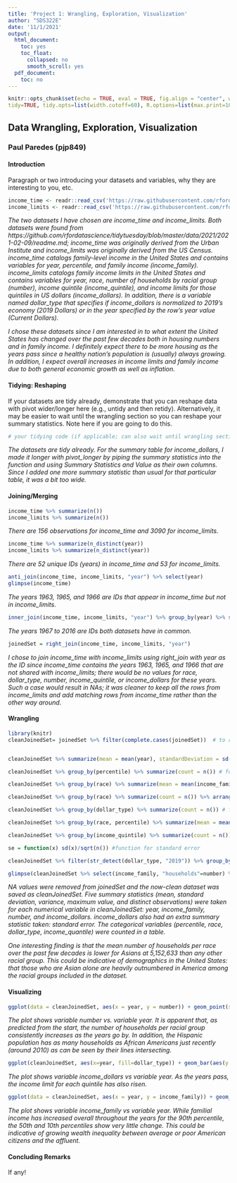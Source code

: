 ```yaml
---
title: 'Project 1: Wrangling, Exploration, Visualization'
author: "SDS322E"
date: '11/1/2021'
output:
  html_document:
    toc: yes
    toc_float:
      collapsed: no
      smooth_scroll: yes
  pdf_document:
    toc: no
---
```


```r
knitr::opts_chunk$set(echo = TRUE, eval = TRUE, fig.align = "center", warning = F, message = F,
tidy=TRUE, tidy.opts=list(width.cutoff=60), R.options=list(max.print=100))
```

## Data Wrangling, Exploration, Visualization

### Paul Paredes (pjp849)

#### Introduction 

Paragraph or two introducing your datasets and variables, why they are interesting to you, etc.

```R
income_time <- readr::read_csv('https://raw.githubusercontent.com/rfordatascience/tidytuesday/master/data/2021/2021-02-09/income_time.csv')
income_limits <- readr::read_csv('https://raw.githubusercontent.com/rfordatascience/tidytuesday/master/data/2021/2021-02-09/income_limits.csv')
```
*The two datasets I have chosen are income_time and income_limits. Both datasets were found from https://github.com/rfordatascience/tidytuesday/blob/master/data/2021/2021-02-09/readme.md; income_time was originally derived from the Urban Institute and income_limits was originally derived from the US Census. income_time catalogs family-level income in the United States and contains variables for year, percentile, and family income (income_family). income_limits catalogs family income limits in the United States and contains variables for year, race, number of households by racial group (number), income quintile (income_quintile), and income limits for those quintiles in US dollars (income_dollars). In addition, there is a variable named dollar_type that specifies if income_dollars is normalized to 2019's economy (2019 Dollars) or in the year specified by the row's year value (Current Dollars).*

*I chose these datasets since I am interested in to what extent the United States has changed over the past few decades both in housing numbers and in family income. I definitely expect there to be more housing as the years pass since a healthy nation's population is (usually) always growing. In addition, I expect overall increases in income limits and family income due to both general economic growth as well as inflation.*

#### Tidying: Reshaping

If your datasets are tidy already, demonstrate that you can reshape data with pivot wider/longer here (e.g., untidy and then retidy). Alternatively, it may be easier to wait until the wrangling section so you can reshape your summary statistics. Note here if you are going to do this.

```R
# your tidying code (if applicable; can also wait until wrangling section)
```
*The datasets are tidy already. For the summary table for income_dollars, I made it longer with pivot_longer by piping the summary statistics into the function and using Summary Statistics and Value as their own columns. Since I added one more summary statistic than usual for that particular table, it was a bit too wide.*
    
#### Joining/Merging

```R
income_time %>% summarize(n())
income_limits %>% summarize(n())
```
*There are 156 observations for income_time and 3090 for income_limits.*

```R
income_time %>% summarize(n_distinct(year))
income_limits %>% summarize(n_distinct(year))
```
*There are 52 unique IDs (years) in income_time and 53 for income_limits.*

```R
anti_join(income_time, income_limits, "year") %>% select(year)
glimpse(income_time)
```
*The years 1963, 1965, and 1966 are IDs that appear in income_time but not in income_limits.*

```R
inner_join(income_time, income_limits, "year") %>% group_by(year) %>% summarize(n())
```
*The years 1967 to 2016 are IDs both datasets have in common.*

```R
joinedSet = right_join(income_time, income_limits, "year")
```

*I chose to join income_time with income_limits using right_join with year as the ID since income_time contains the years 1963, 1965, and 1966 that are not shared with income_limits; there would be no values for race, dollar_type, number, income_quintile, or income_dollars for these years. Such a case would result in NAs; it was cleaner to keep all the rows from income_limits and add matching rows from income_time rather than the other way around.*


####  Wrangling

```R
library(knitr)
cleanJoinedSet= joinedSet %>% filter(complete.cases(joinedSet))  # to remove rows containing NA and clean up dataset


cleanJoinedSet %>% summarize(mean = mean(year), standardDeviation = sd(year), variance = var(year), maximum = max(year), distinctObservations = n_distinct(year)) %>% kable(caption = "Year") # for year

cleanJoinedSet %>% group_by(percentile) %>% summarize(count = n()) # for percentile

cleanJoinedSet %>% group_by(race) %>% summarize(mean = mean(income_family), standardDeviation = sd(income_family), variance = var(income_family), maximum = max(income_family), distinctObservations = n_distinct(income_family)) %>% kable(caption = "Family Income") # for income_family

cleanJoinedSet %>% group_by(race) %>% summarize(count = n()) %>% arrange(count) # for race

cleanJoinedSet %>% group_by(dollar_type) %>% summarize(count = n()) # for dollar_type

cleanJoinedSet %>% group_by(race, percentile) %>% summarize(mean = mean(number), standardDeviation = sd(number), variance = var(number), maximum = max(number), distinctObservations = n_distinct(number)) %>% kable(caption = "Number of Households") # for number

cleanJoinedSet %>% group_by(income_quintile) %>% summarize(count = n()) # for income_quintile

se = function(x) sd(x)/sqrt(n()) #function for standard error

cleanJoinedSet %>% filter(str_detect(dollar_type, "2019")) %>% group_by(income_quintile) %>% summarize(mean = mean(income_dollars), standardDeviation = sd(income_dollars), variance = var(income_dollars), maximum = max(income_dollars), standardError = se(income_dollars), distinctObservations = n_distinct(income_dollars)) %>% pivot_longer(-1, names_to="Summary Statistics", values_to="Value") %>% kable(caption = "Income Limit") # for income_dollars, filter is so that income limit is in contemporary currency 

glimpse(cleanJoinedSet %>% select(income_family, "households"=number) %>% mutate(standardErrorIncomeFamily = se(income_family))) # to show how to rename a column using select and how to add a column using mutate
```

*NA values were removed from joinedSet and the now-clean dataset was saved as cleanJoinedSet. Five summary statistics (mean, standard deviation, variance, maximum value, and distinct observations) were taken for each numerical variable in cleanJoinedSet: year, income_family, number, and income_dollars. income_dollars also had an extra summary statistic taken: standard error. The categorical variables (percentile, race, dollar_type, income_quantile) were counted in a table.*

*One interesting finding is that the mean number of households per race over the past few decades is lower for Asians at 5,152,633 than any other racial group. This could be indicative of demographics in the United States: that those who are Asian alone are heavily outnumbered in America among the racial groups included in the dataset.*


#### Visualizing

```R
ggplot(data = cleanJoinedSet, aes(x = year, y = number)) + geom_point(size=0.5) + geom_line(aes(color = race)) + theme_minimal() + xlab("Year") + ylab("Number of Houses per Racial Group") + ggtitle("Households by Racial Group Over Time in the United States") + theme(axis.text.x = element_text(angle=45, hjust=1))
```

*The plot shows variable number vs. variable year. It is apparent that, as predicted from the start, the number of households per racial group consistently increases as the years go by. In addition, the Hispanic population has as many households as African Americans just recently (around 2010) as can be seen by their lines intersecting.*

```R
ggplot(cleanJoinedSet, aes(x=year, fill=dollar_type)) + geom_bar(aes(y = income_dollars, position = "fill"), stat="summary", fun=mean) + xlab("Year") + ylab("Income Limit in Dollars") + ggtitle("Income Limit in the United States Over Time") +  theme(axis.text.x = element_text(angle=45, hjust=1)) + theme_dark()
```

*The plot shows variable income_dollars vs variable year. As the years pass, the income limit for each quintile has also risen.*

```R
ggplot(data = cleanJoinedSet, aes(x = year, y = income_family)) + geom_point(size=0.5) +  theme_classic() + xlab("Year") + ylab("Familial Income in Dollars") + ggtitle("Familial Income in the United States Over Time") + theme(axis.text.x = element_text(angle=45, hjust=1)) + scale_y_continuous(breaks=seq(0,200000,25000)) + geom_line(aes(color = percentile))
```

*The plot shows variable income_family vs variable year. While familial income has increased overall throughout the years for the 90th percentile, the 50th and 10th percentiles show very little change. This could be indicative of growing wealth inequality between average or poor American citizens and the affluent.*

#### Concluding Remarks

If any!